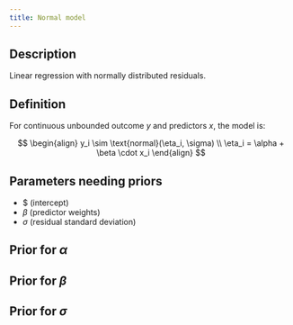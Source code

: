 ```yaml
---
title: Normal model
---
```


## Description

Linear regression with normally distributed residuals.

## Definition

For continuous unbounded outcome $y$ and predictors $x$, the model is:

$$
\begin{align}
y_i \sim \text{normal}(\eta_i, \sigma) \\
\eta_i = \alpha + \beta \cdot x_i
\end{align}
$$

## Parameters needing priors

- \alpha$ (intercept)
- $\beta$ (predictor weights)
- $\sigma$ (residual standard deviation)

## Prior for $\alpha$

## Prior for $\beta$

## Prior for $\sigma$
